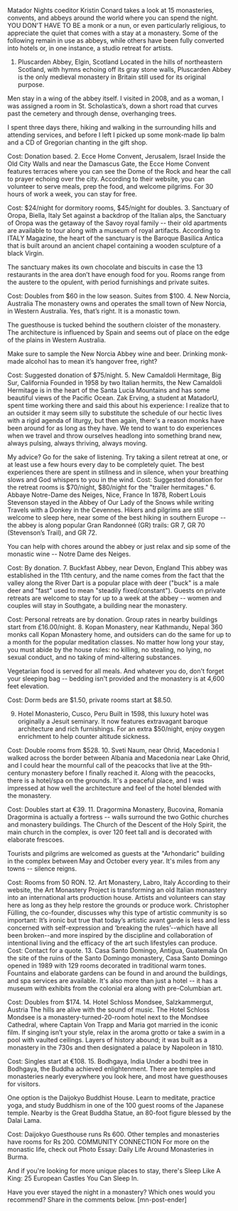 Matador Nights coeditor Kristin Conard takes a look at 15 monasteries, convents, and abbeys around the world where you can spend the night.
YOU DON'T HAVE TO BE a monk or a nun, or even particularly religious, to appreciate the quiet that comes with a stay at a monastery. Some of the following remain in use as abbeys, while others have been fully converted into hotels or, in one instance, a studio retreat for artists.
1. Pluscarden Abbey, Elgin, Scotland
Located in the hills of northeastern Scotland, with hymns echoing off its gray stone walls, Pluscarden Abbey is the only medieval monastery in Britain still used for its original purpose.

Men stay in a wing of the abbey itself. I visited in 2008, and as a woman, I was assigned a room in St. Scholastica’s, down a short road that curves past the cemetery and through dense, overhanging trees.

I spent three days there, hiking and walking in the surrounding hills and attending services, and before I left I picked up some monk-made lip balm and a CD of Gregorian chanting in the gift shop.

Cost: Donation based.
2. Ecce Home Convent, Jerusalem, Israel
Inside the Old City Walls and near the Damascus Gate, the Ecce Home Convent features terraces where you can see the Dome of the Rock and hear the call to prayer echoing over the city. According to their website, you can volunteer to serve meals, prep the food, and welcome pilgrims. For 30 hours of work a week, you can stay for free.

Cost: $24/night for dormitory rooms, $45/night for doubles.
3. Sanctuary of Oropa, Biella, Italy
Set against a backdrop of the Italian alps, the Sanctuary of Oropa was the getaway of the Savoy royal family -- their old apartments are available to tour along with a museum of royal artifacts. According to ITALY Magazine, the heart of the sanctuary is the Baroque Basilica Antica that is built around an ancient chapel containing a wooden sculpture of a black Virgin.

The sanctuary makes its own chocolate and biscuits in case the 13 restaurants in the area don’t have enough food for you. Rooms range from the austere to the opulent, with period furnishings and private suites.

Cost: Doubles from $60 in the low season. Suites from $100.
4. New Norcia, Australia
The monastery owns and operates the small town of New Norcia, in Western Australia. Yes, that’s right. It is a monastic town.

The guesthouse is tucked behind the southern cloister of the monastery. The architecture is influenced by Spain and seems out of place on the edge of the plains in Western Australia.

Make sure to sample the New Norcia Abbey wine and beer. Drinking monk-made alcohol has to mean it’s hangover free, right?

Cost: Suggested donation of $75/night.
5. New Camaldoli Hermitage, Big Sur, California
Founded in 1958 by two Italian hermits, the New Camaldoli Hermitage is in the heart of the Santa Lucia Mountains and has some beautiful views of the Pacific Ocean. Zak Erving, a student at MatadorU, spent time working there and said this about his experience:
I realize that to an outsider it may seem silly to substitute the schedule of our hectic lives with a rigid agenda of liturgy, but then again, there's a reason monks have been around for as long as they have. We tend to want to do experiences when we travel and throw ourselves headlong into something brand new, always pulsing, always thriving, always moving.

My advice? Go for the sake of listening. Try taking a silent retreat at one, or at least use a few hours every day to be completely quiet. The best experiences there are spent in stillness and in silence, when your breathing slows and God whispers to you in the wind.
Cost: Suggested donation for the retreat rooms is $70/night, $80/night for the "trailer hermitages."
6. Abbaye Notre-Dame des Neiges, Nice, France
In 1878, Robert Louis Stevenson stayed in the Abbey of Our Lady of the Snows while writing Travels with a Donkey in the Cevennes. Hikers and pilgrims are still welcome to sleep here, near some of the best hiking in southern Europe -- the abbey is along popular Gran Randonneé (GR) trails: GR 7, GR 70 (Stevenson’s Trail), and GR 72.

You can help with chores around the abbey or just relax and sip some of the monastic wine -- Notre Dame des Neiges.

Cost: By donation.
7. Buckfast Abbey, near Devon, England
This abbey was established in the 11th century, and the name comes from the fact that the valley along the River Dart is a popular place with deer ("buck" is a male deer and "fast" used to mean "steadily fixed/constant"). Guests on private retreats are welcome to stay for up to a week at the abbey -- women and couples will stay in Southgate, a building near the monastery.

Cost: Personal retreats are by donation. Group rates in nearby buildings start from £16.00/night.
8. Kopan Monastery, near Kathmandu, Nepal
360 monks call Kopan Monastery home, and outsiders can do the same for up to a month for the popular meditation classes. No matter how long your stay, you must abide by the house rules: no killing, no stealing, no lying, no sexual conduct, and no taking of mind-altering substances.

Vegetarian food is served for all meals. And whatever you do, don't forget your sleeping bag -- bedding isn't provided and the monastery is at 4,600 feet elevation.

Cost: Dorm beds are $1.50, private rooms start at $8.50.


9. Hotel Monasterio, Cusco, Peru
Built in 1598, this luxury hotel was originally a Jesuit seminary. It now features extravagant baroque architecture and rich furnishings. For an extra $50/night, enjoy oxygen enrichment to help counter altitude sickness.

Cost: Double rooms from $528.
10. Sveti Naum, near Ohrid, Macedonia
I walked across the border between Albania and Macedonia near Lake Ohrid, and I could hear the mournful call of the peacocks that live at the 9th-century monastery before I finally reached it. Along with the peacocks, there is a hotel/spa on the grounds. It's a peaceful place, and I was impressed at how well the architecture and feel of the hotel blended with the monastery.

Cost: Doubles start at €39.
11. Dragormina Monastery, Bucovina, Romania
Dragormina is actually a fortress -- walls surround the two Gothic churches and monastery buildings. The Church of the Descent of the Holy Spirit, the main church in the complex, is over 120 feet tall and is decorated with elaborate frescoes.

Tourists and pilgrims are welcomed as guests at the "Arhondaric" building in the complex between May and October every year. It's miles from any towns -- silence reigns.

Cost: Rooms from 50 RON.
12. Art Monastery, Labro, Italy
According to their website, the Art Monastery Project is transforming an old Italian monastery into an international arts production house. Artists and volunteers can stay here as long as they help restore the grounds or produce work. Christopher Fülling, the co-founder, discusses why this type of artistic community is so important:
It’s ironic but true that today’s artistic avant garde is less and less concerned with self-expression and ‘breaking the rules’--which have all been broken--and more inspired by the discipline and collaboration of intentional living and the efficacy of the art such lifestyles can produce.
Cost: Contact for a quote.
13. Casa Santo Domingo, Antigua, Guatemala
On the site of the ruins of the Santo Domingo monastery, Casa Santo Domingo opened in 1989 with 129 rooms decorated in traditional warm tones. Fountains and elaborate gardens can be found in and around the buildings, and spa services are available. It's also more than just a hotel -- it has a museum with exhibits from the colonial era along with pre-Columbian art.

Cost: Doubles from $174.
14. Hotel Schloss Mondsee, Salzkammergut, Austria
The hills are alive with the sound of music. The Hotel Schloss Mondsee is a monastery-turned-20-room hotel next to the Mondsee Cathedral, where Captain Von Trapp and Maria got married in the iconic film. If singing isn’t your style, relax in the aroma grotto or take a swim in a pool with vaulted ceilings. Layers of history abound; it was built as a monastery in the 730s and then designated a palace by Napoleon in 1810.

Cost: Singles start at €108.
15. Bodhgaya, India
Under a bodhi tree in Bodhgaya, the Buddha achieved enlightenment. There are temples and monasteries nearly everywhere you look here, and most have guesthouses for visitors.

One option is the Daijokyo Buddhist House. Learn to meditate, practice yoga, and study Buddhism in one of the 100 guest rooms of the Japanese temple. Nearby is the Great Buddha Statue, an 80-foot figure blessed by the Dalai Lama.

Cost: Daijokyo Guesthouse runs Rs 600. Other temples and monasteries have rooms for Rs 200.
COMMUNITY CONNECTION
For more on the monastic life, check out Photo Essay: Daily Life Around Monasteries in Burma.

And if you're looking for more unique places to stay, there's Sleep Like A King: 25 European Castles You Can Sleep In.

Have you ever stayed the night in a monastery? Which ones would you recommend? Share in the comments below. [mn-post-ender]